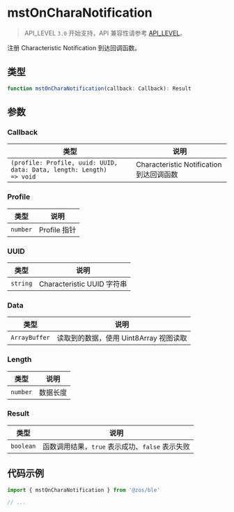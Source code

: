 # mstOnCharaNotification

> API_LEVEL `3.0` 开始支持，API 兼容性请参考 [API_LEVEL](../../../../guides/framework/device/compatibility.md)。

注册 Characteristic Notification 到达回调函数。

## 类型

```ts
function mstOnCharaNotification(callback: Callback): Result
```

## 参数

### Callback

| 类型                                                                                | 说明                                     |
| ----------------------------------------------------------------------------------- | ---------------------------------------- |
| <code>(profile: Profile, uuid: UUID, data: Data, length: Length) =&#62; void</code> | Characteristic Notification 到达回调函数 |

### Profile

| 类型                | 说明         |
| ------------------- | ------------ |
| <code>number</code> | Profile 指针 |

### UUID

| 类型                | 说明                       |
| ------------------- | -------------------------- |
| <code>string</code> | Characteristic UUID 字符串 |

### Data

| 类型                     | 说明                                   |
| ------------------------ | -------------------------------------- |
| <code>ArrayBuffer</code> | 读取到的数据，使用 Uint8Array 视图读取 |

### Length

| 类型                | 说明     |
| ------------------- | -------- |
| <code>number</code> | 数据长度 |

### Result

| 类型                 | 说明                                            |
| -------------------- | ----------------------------------------------- |
| <code>boolean</code> | 函数调用结果，`true` 表示成功、`false` 表示失败 |

## 代码示例

```js
import { mstOnCharaNotification } from '@zos/ble'

// ...
```
